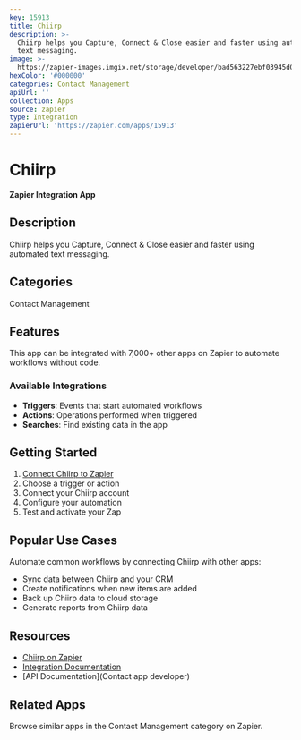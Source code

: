 ```yaml
---
key: 15913
title: Chiirp
description: >-
  Chiirp helps you Capture, Connect & Close easier and faster using automated
  text messaging.
image: >-
  https://zapier-images.imgix.net/storage/developer/bad563227ebf03945d00be0617206715.png?auto=format%2Ccompress&ixlib=python-3.0.0&q=50
hexColor: '#000000'
categories: Contact Management
apiUrl: ''
collection: Apps
source: zapier
type: Integration
zapierUrl: 'https://zapier.com/apps/15913'
---
```

# Chiirp

**Zapier Integration App**

## Description

Chiirp helps you Capture, Connect & Close easier and faster using automated text messaging.

## Categories

Contact Management

## Features

This app can be integrated with 7,000+ other apps on Zapier to automate workflows without code.

### Available Integrations

- **Triggers**: Events that start automated workflows
- **Actions**: Operations performed when triggered
- **Searches**: Find existing data in the app

## Getting Started

1. [Connect Chiirp to Zapier](https://zapier.com/apps/15913)
2. Choose a trigger or action
3. Connect your Chiirp account
4. Configure your automation
5. Test and activate your Zap

## Popular Use Cases

Automate common workflows by connecting Chiirp with other apps:

- Sync data between Chiirp and your CRM
- Create notifications when new items are added
- Back up Chiirp data to cloud storage
- Generate reports from Chiirp data

## Resources

- [Chiirp on Zapier](https://zapier.com/apps/15913)
- [Integration Documentation](https://zapier.com/apps/15913/integrations)
- [API Documentation](Contact app developer)

## Related Apps

Browse similar apps in the Contact Management category on Zapier.
